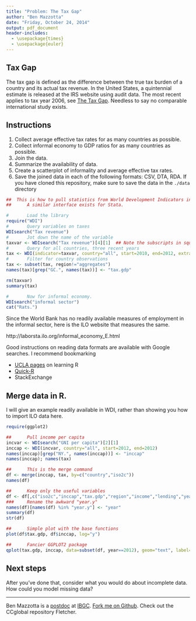 ```yaml
---
title: "Problem: The Tax Gap"
author: "Ben Mazzotta"
date: "Friday, October 24, 2014"
output: pdf_document
header-includes:
  - \usepackage{times}
  - \usepackage{euler}
---
```


## Tax Gap

The tax gap is defined as the difference between the true tax burden of a country and its actual tax revenue. In the United States, a quintennial estimate is released at the IRS website using audit data. The most recent applies to tax year 2006, see [The Tax Gap](http://www.irs.gov/uac/The- Tax-Gap).  Needless to say no comparable international study exists.

## Instructions

1. Collect average effective tax rates for as many countries as possible.
2. Collect informal economy to GDP ratios for as many countries as possible.
3. Join the data.
4. Summarize the availability of data.
5. Create a scatterplot of informality and average effective tax rates.
6. Save the joined data in each of the following formats: CSV, DTA, RDA. If you have cloned this repository, make sure to save the data in the `./data` directory


```r
##  This is how to pull statistics from World Development Indicators into R.
##      A similar interface exists for Stata. 

#       Load the library
require("WDI")
#       Query variables on taxes
WDIsearch("Tax revenue")
#       Jot down the name of the variable
taxvar <- WDIsearch("Tax revenue")[4][1]  ## Note the subscripts in square brackets
#       Query for all countries, three recent years
tax <- WDI(indicator=taxvar, country="all", start=2010, end=2012, extra=TRUE)
#       Filter for country observations
tax <- subset(tax, region!="aggregates")
names(tax)[grep("GC.", names(tax))] <- "tax.gdp"

rm(taxvar)
summary(tax)

#       Now for informal economy. 
WDIsearch("informal sector")
cat("Rats.")

```

Since the World Bank has no readily available measures of employment in the informal sector, here is the ILO website that measures the same.

http://laborsta.ilo.org/informal_economy_E.html

Good instructions on reading data formats are available with Google searches. I recommend bookmarking

* [UCLA pages](http://www.ats.ucla.edu/stat/r/) on learning R
* [Quick-R](http:statmethods.net)
* StackExchange

## Merge data in R.

I will give an example readily available in WDI, rather than showing you how to import ILO data here. 

```r
require(ggplot2)

##      Pull income per capita
incvar <- WDIsearch("GNI per capita")[2][1]
inccap <- WDI(incvar, country="all", start=2012, end=2012)
names(inccap)[grep("NY.", names(inccap))] <- "inccap"
names(inccap); names(tax)

##      This is the merge command
df <- merge(inccap, tax, by=c("country","iso2c"))
names(df)

##      Keep only the useful variables
df <- df[,c("iso2c","inccap","tax.gdp","region","income","lending","year.y")]
###     Rename the awkward "year.y"
names(df)[names(df) %in% "year.y"] <- "year"
summary(df)
str(df)

##      Simple plot with the base functions
plot(df$tax.gdp, df$inccap, log="y")

##      Fancier GGPLOT2 package
qplot(tax.gdp, inccap, data=subset(df, year==2012), geom="text", label=iso2c, log="y")
```

## Next steps

After you've done that, consider what you would do about incomplete data. How could you model missing data?


---

Ben Mazzotta is a [postdoc](http://fletcher.tufts.edu/costofcash/) at [IBGC](http://fletcher.tufts.edu/ibgc). [Fork me on Github](http://www.github.com/benmazzotta). Check out the CCglobal repository Fletcher.